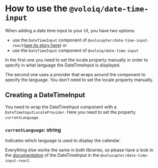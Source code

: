 
<Meta title="Date Time Input/How to use the DateTimeInput" />

# How to use the `@voloiq/date-time-input`

When adding a date time input to your UI, you have two options:

-   use the `DateTimeInput` component of `@volocopter/date-time-input-react`([see its story here](https://storybook.dev.voloiq.io/?path=/story/design-system-atoms-date-time-input--basic)) or
-   use the `DateTimeInput` component of `@voloiq/date-time-input`

In the first one you need to set the locale property manually in order to specify in what language the DateTimeInput is displayed.

The second one uses a provider that wraps around the component to specify the language. You don't need to set the locale property manually.

## Creating a DateTimeInput

<Canvas>
    <Story id="date-time-input-date-time-input--basic" />
</Canvas>

You need to wrap the DateTimeInput component with a `DateTimeInputLocaleProvider`. Here you need to set the property `currentLanguage`.

### `currentLanguage`: string

Indicates which language is used to display the calendar.

Everything else works the same in both libraries, so please have a look in the [documentation](https://storybook.dev.voloiq.io/?path=/docs/design-system-atoms-date-time-input--basic) of the DateTimeInput in the `@volocopter/date-time-input-react`.
